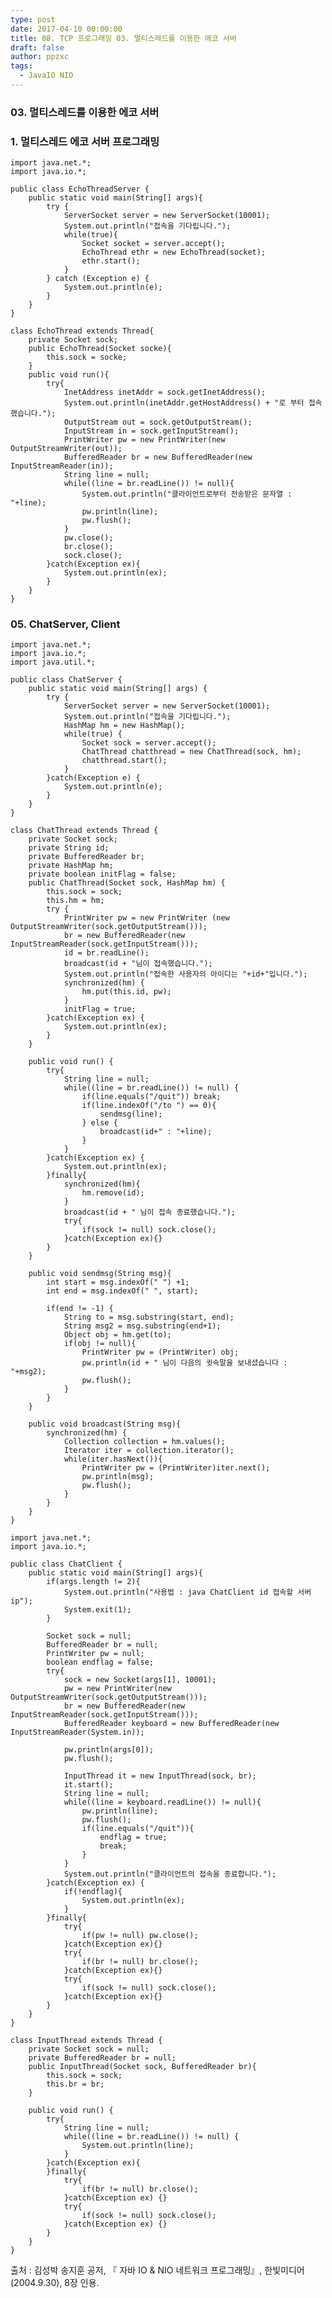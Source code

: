 ```yaml
---
type: post
date: 2017-04-10 00:00:00
title: 08. TCP 프로그래밍 03. 멀티스레드를 이용한 에코 서버
draft: false
author: ppzxc
tags:
  - JavaIO NIO
---
```


### 03. 멀티스레드를 이용한 에코 서버

### 1. 멀티스레드 에코 서버 프로그래밍

```
import java.net.*;
import java.io.*;

public class EchoThreadServer {
    public static void main(String[] args){
        try {
            ServerSocket server = new ServerSocket(10001);
            System.out.println("접속을 기다립니다.");
            while(true){
                Socket socket = server.accept();
                EchoThread ethr = new EchoThread(socket);
                ethr.start();
            }
        } catch (Exception e) {
            System.out.println(e);
        }
    }
}

class EchoThread extends Thread{
    private Socket sock;
    public EchoThread(Socket socke){
        this.sock = socke;
    }
    public void run(){
        try{
            InetAddress inetAddr = sock.getInetAddress();
            System.out.println(inetAddr.getHostAddress() + "로 부터 접속했습니다.");
            OutputStream out = sock.getOutputStream();
            InputStream in = sock.getInputStream();
            PrintWriter pw = new PrintWriter(new OutputStreamWriter(out));
            BufferedReader br = new BufferedReader(new InputStreamReader(in));
            String line = null;
            while((line = br.readLine()) != null){
                System.out.println("클라이언트로부터 전송받은 문자열 : "+line);
                pw.println(line);
                pw.flush();
            }
            pw.close();
            br.close();
            sock.close();
        }catch(Exception ex){
            System.out.println(ex);
        }
    }
}

```

### 05. ChatServer, Client

```
import java.net.*;
import java.io.*;
import java.util.*;

public class ChatServer {
    public static void main(String[] args) {
        try {
            ServerSocket server = new ServerSocket(10001);
            System.out.println("접속을 기다립니다.");
            HashMap hm = new HashMap();
            while(true) {
                Socket sock = server.accept();
                ChatThread chatthread = new ChatThread(sock, hm);
                chatthread.start();
            }
        }catch(Exception e) {
            System.out.println(e);
        }
    }
}

class ChatThread extends Thread {
    private Socket sock;
    private String id;
    private BufferedReader br;
    private HashMap hm;
    private boolean initFlag = false;
    public ChatThread(Socket sock, HashMap hm) {
        this.sock = sock;
        this.hm = hm;
        try {
            PrintWriter pw = new PrintWriter (new OutputStreamWriter(sock.getOutputStream()));
            br = new BufferedReader(new InputStreamReader(sock.getInputStream()));
            id = br.readLine();
            broadcast(id + "님이 접속했습니다.");
            System.out.println("접속한 사용자의 아이디는 "+id+"입니다.");
            synchronized(hm) {
                hm.put(this.id, pw);
            }
            initFlag = true;
        }catch(Exception ex) {
            System.out.println(ex);
        }
    }

    public void run() {
        try{
            String line = null;
            while((line = br.readLine()) != null) {
                if(line.equals("/quit")) break;
                if(line.indexOf("/to ") == 0){
                    sendmsg(line);
                } else {
                    broadcast(id+" : "+line);
                }
            }
        }catch(Exception ex) {
            System.out.println(ex);
        }finally{
            synchronized(hm){
                hm.remove(id);
            }
            broadcast(id + " 님이 접속 종료했습니다.");
            try{
                if(sock != null) sock.close();
            }catch(Exception ex){}
        }
    }

    public void sendmsg(String msg){
        int start = msg.indexOf(" ") +1;
        int end = msg.indexOf(" ", start);

        if(end != -1) {
            String to = msg.substring(start, end);
            String msg2 = msg.substring(end+1);
            Object obj = hm.get(to);
            if(obj != null){
                PrintWriter pw = (PrintWriter) obj;
                pw.println(id + " 님이 다음의 귓속말을 보내셨습니다 : "+msg2);
                pw.flush();
            }
        }
    }

    public void broadcast(String msg){
        synchronized(hm) {
            Collection collection = hm.values();
            Iterator iter = collection.iterator();
            while(iter.hasNext()){
                PrintWriter pw = (PrintWriter)iter.next();
                pw.println(msg);
                pw.flush();
            }
        }
    }
}
```

```
import java.net.*;
import java.io.*;

public class ChatClient {
    public static void main(String[] args){
        if(args.length != 2){
            System.out.println("사용법 : java ChatClient id 접속할 서버 ip");
            System.exit(1);
        }

        Socket sock = null;
        BufferedReader br = null;
        PrintWriter pw = null;
        boolean endflag = false;
        try{
            sock = new Socket(args[1], 10001);
            pw = new PrintWriter(new OutputStreamWriter(sock.getOutputStream()));
            br = new BufferedReader(new InputStreamReader(sock.getInputStream()));
            BufferedReader keyboard = new BufferedReader(new InputStreamReader(System.in));

            pw.println(args[0]);
            pw.flush();

            InputThread it = new InputThread(sock, br);
            it.start();
            String line = null;
            while((line = keyboard.readLine()) != null){
                pw.println(line);
                pw.flush();
                if(line.equals("/quit")){
                    endflag = true;
                    break;
                }
            }
            System.out.println("클라이언트의 접속을 종료합니다.");
        }catch(Exception ex) {
            if(!endflag){
                System.out.println(ex);
            }
        }finally{
            try{
                if(pw != null) pw.close();
            }catch(Exception ex){}
            try{
                if(br != null) br.close();
            }catch(Exception ex){}
            try{
                if(sock != null) sock.close();
            }catch(Exception ex){}
        }
    }
}

class InputThread extends Thread {
    private Socket sock = null;
    private BufferedReader br = null;
    public InputThread(Socket sock, BufferedReader br){
        this.sock = sock;
        this.br = br;
    }

    public void run() {
        try{
            String line = null;
            while((line = br.readLine()) != null) {
                System.out.println(line);
            }
        }catch(Exception ex){
        }finally{
            try{
                if(br != null) br.close();
            }catch(Exception ex) {}
            try{
                if(sock != null) sock.close();
            }catch(Exception ex) {}
        }
    }
}

```

출처 : 김성박 송지훈 공저, 『 자바 IO & NIO 네트워크 프로그래밍』, 한빛미디어(2004.9.30), 8장 인용.
